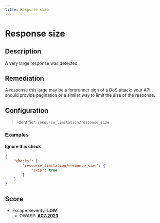 ```yaml
---
title: Response size
---
```


# Response size

## Description

A very large response was detected.


## Remediation

A response this large may be a forerunner sign of a DoS attack: your
API should provide pagination or a similar way to limit the size of the response.



## Configuration

> Identifier: `resource_limitation/response_size`



### Examples



#### Ignore this check

```json
{
    "checks": {
        "resource_limitation/response_size": {
            "skip": true
        }
    }
}
```




## Score

- Escape Severity: **<span className="low-severity">LOW</span>**
  - OWASP: **[A07:2023](https://github.com/OWASP/API-Security/blob/master/editions/2023/en/0xa7-security-misconfiguration.md)**
  
  
  
  
  






